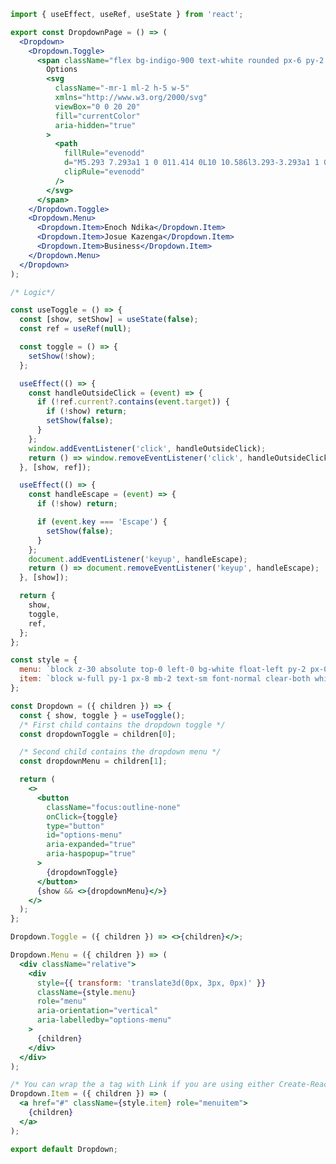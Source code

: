 ```jsx
import { useEffect, useRef, useState } from 'react';

export const DropdownPage = () => (
  <Dropdown>
    <Dropdown.Toggle>
      <span className="flex bg-indigo-900 text-white rounded px-6 py-2 font-medium">
        Options
        <svg
          className="-mr-1 ml-2 h-5 w-5"
          xmlns="http://www.w3.org/2000/svg"
          viewBox="0 0 20 20"
          fill="currentColor"
          aria-hidden="true"
        >
          <path
            fillRule="evenodd"
            d="M5.293 7.293a1 1 0 011.414 0L10 10.586l3.293-3.293a1 1 0 111.414 1.414l-4 4a1 1 0 01-1.414 0l-4-4a1 1 0 010-1.414z"
            clipRule="evenodd"
          />
        </svg>
      </span>
    </Dropdown.Toggle>
    <Dropdown.Menu>
      <Dropdown.Item>Enoch Ndika</Dropdown.Item>
      <Dropdown.Item>Josue Kazenga</Dropdown.Item>
      <Dropdown.Item>Business</Dropdown.Item>
    </Dropdown.Menu>
  </Dropdown>
);

/* Logic*/

const useToggle = () => {
  const [show, setShow] = useState(false);
  const ref = useRef(null);

  const toggle = () => {
    setShow(!show);
  };

  useEffect(() => {
    const handleOutsideClick = (event) => {
      if (!ref.current?.contains(event.target)) {
        if (!show) return;
        setShow(false);
      }
    };
    window.addEventListener('click', handleOutsideClick);
    return () => window.removeEventListener('click', handleOutsideClick);
  }, [show, ref]);

  useEffect(() => {
    const handleEscape = (event) => {
      if (!show) return;

      if (event.key === 'Escape') {
        setShow(false);
      }
    };
    document.addEventListener('keyup', handleEscape);
    return () => document.removeEventListener('keyup', handleEscape);
  }, [show]);

  return {
    show,
    toggle,
    ref,
  };
};

const style = {
  menu: `block z-30 absolute top-0 left-0 bg-white float-left py-2 px-0 text-left border border-gray-300 rounded-sm mt-0.5 mb-0 mx-0 bg-clip-padding`,
  item: `block w-full py-1 px-8 mb-2 text-sm font-normal clear-both whitespace-nowrap border-0 hover:bg-gray-200 cursor-pointer`,
};

const Dropdown = ({ children }) => {
  const { show, toggle } = useToggle();
  /* First child contains the dropdown toggle */
  const dropdownToggle = children[0];

  /* Second child contains the dropdown menu */
  const dropdownMenu = children[1];

  return (
    <>
      <button
        className="focus:outline-none"
        onClick={toggle}
        type="button"
        id="options-menu"
        aria-expanded="true"
        aria-haspopup="true"
      >
        {dropdownToggle}
      </button>
      {show && <>{dropdownMenu}</>}
    </>
  );
};

Dropdown.Toggle = ({ children }) => <>{children}</>;

Dropdown.Menu = ({ children }) => (
  <div className="relative">
    <div
      style={{ transform: 'translate3d(0px, 3px, 0px)' }}
      className={style.menu}
      role="menu"
      aria-orientation="vertical"
      aria-labelledby="options-menu"
    >
      {children}
    </div>
  </div>
);

/* You can wrap the a tag with Link if you are using either Create-React-App, Next.js or Gatsby */
Dropdown.Item = ({ children }) => (
  <a href="#" className={style.item} role="menuitem">
    {children}
  </a>
);

export default Dropdown;
```
